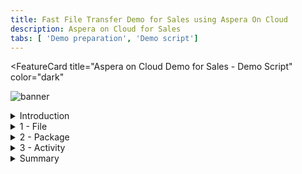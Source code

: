 ```yaml
---
title: Fast File Transfer Demo for Sales using Aspera On Cloud
description: Aspera on Cloud for Sales
tabs: [ 'Demo preparation', 'Demo script']
---
```


<FeatureCard
  title="Aspera on Cloud Demo for Sales - Demo Script"
  color="dark"
  >

![banner](./images/Hero-Image2.jpg)

</FeatureCard>

<span id="place1"></span>

<details>
<summary>Introduction</summary>
<br/>
Today, businesses across industries are facing greater challenges moving large files and massive sets of data quickly and reliably between global sites and teams. Failing to meet these challenges can limit an organization’s ability to meet critical business imperatives that yield increased revenues, reduced costs, improved customer service, and new or improved business models.
<br/><br/>
With Aspera FASP technology, users can deliver live video and growing files as well as exchange files and data sets of any size—from many gigabytes to multiple terabytes and larger—quickly and reliably around the world. In addition, the protocol integrates the latest security technologies, practices and auditing technologies to keep your data safe.
<br/><br/>
This demo shows a typical file transfer scenario between different users in a company. Here you will see how to transfer, distribute and sync huge files and data sets, globally at maximum speed. You will learn how to accelerate collaboration with teams around the world on big data and large files. At the same time, you will see how to automate, monitor and control data transfers and workflows. 
<br/><br/>
Let’s get started!

<br/><br/>

(Demo intro slides <a href=" " target="_blank" rel="noreferrer">here</a>)

<br/>


</details>

<details>
<summary>1 - File</summary>

<br/>

| **1.1** | **Accessing the Environment** |
| :--- | :--- |
| **Narration** | In this demo we are using Aspera on Cloud. Aspera on Cloud is IBM's on-demand SaaS offering for global content transfer and exchange. The service enables organizations to move large files and data sets – securely and reliably – across on-premises and multi-cloud environments at unrivaled speed. Let's see Aspera on Cloud in action. Let me log in here. |
| **Action** &nbsp; 1.1.1 | Open your Aspera on Cloud Demo organization URL. If you don't know your URL, open the <a href="https://ibmaspera.com/help/find-organizations" target="_blank">Welcome to IBM Aspera on Cloud page</a> and click on your organization on **Recently viewed organizations** (if you are not able to see your organization here, find your organization using your email address). <br/><br/> ![](images/access-env-1.png) |
| **Action** &nbsp; 1.1.2 | Click **Log in with IBMid**. (If necessary enter your IBMid and password)  <br/<br/> ![](images/access-env-2.png)|

<br/>

| **1.2** | **Welcome page** |
| :--- | :--- |
| **Narration** | Here we have our Aspera on Cloud organization. Using Aspera on Cloud, organizations can store and readily access files and folders in multiple cloud-based and on-premises storage systems. Sharing among users is as easy as browsing or dragging-and-dropping – regardless of where the files are located – freeing collaboration from traditional boundaries among colleagues in both local and remote locations. <br/<br/> When we login the first time, we see the list of applications we have access to. Aspera on Cloud include multiples applications: Files to manage and share files and folders; Packages to send and download files; Activity to track usage and user activities; Automation to create automated tasks to simplify workflows and Admin to manage user and configure server settings. Users will only see and access applications that they have permission to use.  <br/<br/> In this page, we can define a default app to open by default when we access or Aspera on Cloud organization. Let's start using Files. |
| **Action** &nbsp; 1.2.1 | Describe and show all apps (don't click). <br/><br/> ![](images/welcome-1.png) |
| **Action** &nbsp; 1.2.2 | Show how to make an app default (don't click). <br/><br/> ![](images/welcome-2.png) |
| **Action** &nbsp; 1.2.3 | Open **Files**. <br/><br/> ![](images/welcome-3.png) |

<br/>

| **1.3** | **Create Folder** |
| :--- | :--- |
| **Narration** | Here we are in Marketing workspace. But what is a workspace? The workspace is a collection of Aspera on Cloud users working together—on a project perhaps, or in a department or division. Users in a given workspace can freely collaborate with other members of the same workspace.<br/><br/>The workspace name displays in the upper left corner, immediately below the app name (in this case: Files).  You may be a member of more than one workspace. You may have different permissions and access in one workspace than you do in another.<br/><br/> As a workspace member in the Files app, you have access to a collection of folders shared with you by your administrator and by other members of your workspace. When others share a folder, they may share it with you only, or they may share it with multiple people. Your collection of folders may be very different than the collection of another user in the same workspace, though you may share some of the same folders.<br/><br/> Right now, we don't have any folder in our Workspace. Let's create the first one. |
| **Action** &nbsp; 1.3.1 | Describe and show the Marketing Workspace (don't click). <br/><br/>  ![](images/folder-1.png) |
| **Action** &nbsp; 1.3.2 | Click **New** (A), then click **Create folder** (B). <br/><br/>  ![](images/folder-2.png) |
| **Action** &nbsp; 1.3.3 | Enter **Campaigns** as your folder name (A) and click **Create** (B). <br/><br/>  ![](images/folder-3.png) |
<br/>

| **1.4** | **Upload File** |
| :--- | :--- |
| **Narration** | Files app members with proper permission can upload files and folders from any accessible source to the app. Once the file or folder is uploaded, that user can share it with others. Until the file or folder is shared, it is visible and accessible only to the user who uploaded it. As part of Marketing team, we need to share a 200MB campaign media file with other members. Let's see how easy and fast to do it using Aspera. |
| **Action** &nbsp; 1.4.1 | Open **Campaigns** folder. <br/><br/>  ![](images/uploadfile-1.png) |
| **Action** &nbsp; 1.4.2 | Click **New** (A) and click **Upload file** (B). <br/><br/>  ![](images/uploadfile-2.png) |
| **Action** &nbsp; 1.4.3 | If Aspera Connect request permission to access your computer, click **Yes**. <br/><br/>  ![](images/uploadfile-3.png) |
| **Action** &nbsp; 1.4.4 | Feel free to select a file based in your network bandwith. If you have a good network, select a large file, for example 200 MB. <br/><br/>  ![](images/uploadfile-4.png) |
<br/>

| **1.5** | **File Transfer** |
| :--- | :--- |
| **Narration** | Aspera on Cloud uses IBM Aspera's FASP protocol, which overcomes the limitations of other file-transfer technologies. By moving large data sets at maximum speed, reliably and securely – regardless of network conditions, physical distance between sites, and file size, type, or number – Aspera technology enables a new world of collaboration, sharing, and content delivery. Let's check here, how fast is to transfer this large file. |
| **Action** &nbsp; 1.5.1 | Click on **Transfer Activity** button. <br/><br/>  ![](images/transfer-1.png) |
| **Action** &nbsp; 1.5.2 | Show the **Transfer Activity details**. <br/><br/>  ![](images/transfer-2.png) |
| **Action** &nbsp; 1.5.3 | Close the **Transfer Activity dialog**. <br/><br/>  ![](images/transfer-3.png) |
<br/>

| **1.6** | **Share with collaborators** |
| :--- | :--- |
| **Narration** | From Files app we can easily Download, Move, Copy, Favorite, Send in package and for some files we are able to Preview it (for example PDFs, videos and images).  Now, let's see how to share a folder. Let's go back to our All Files view.<br/><br/> Sharing folders using the Aspera on Cloud Files app is like collaborating using a shared file repository. Each user has access to certain folders in the repo, with specific permissions to each folder. Files app users can share their folders with others, assigning content permissions to each recipient. Keep in mind that if you upload to your Files app, no one sees your folder until you share it with them. Let's do it with our folder, by clicking on context menu and select Share.<br/><br/> In share dialog we can share with a member, we just need to enter a member IBMid, or with all workspace member, by just typing the Workspace name. After that, we just need to define the Permissions. 
Behind the scene, the user will receive an email about the Share event. Great, our folder is accessible for all members of the Workspace. Later, in this demo, we will see how to add users in your workspace. |
| **Action** &nbsp; 1.6.1 | Select the **200 MB file checkbox** (A). Show the actions available (B). Click **Cancel** (C).  <br/><br/>  ![](images/sharefolder-1.png) |
| **Action** &nbsp; 1.6.2 | On breadcrumbs, click on **All files** link. <br/><br/>  ![](images/sharefolder-2.png) |
| **Action** &nbsp; 1.6.3 | Click on **Menu** (A) and click **Share** (B). <br/><br/>  ![](images/sharefolder-3.png) |
| **Action** &nbsp; 1.6.4 | In the *Add collaborators* field, enter **Marketing Workspace** (A), show the different type of *Permissions* but keep **Edit** (B), then click **Add** (C). <br/><br/>  ![](images/sharefolder-4.png) |
<br/>

**[Go to top](#place1)**

</details>

<details>

<summary>2 - Package</summary>

<br/>

| **2.1** | **Sending Files** |
| :--- | :--- |
| **Narration** | So far we explored the basic functions about File app, now let's explore the Package app! In the Packages app, a package is a collection of digital assets (files, folders, video, images, etc.) that you gather to send to one or more individuals or user groups, or to an Aspera on Cloud shared inbox. <br/><br/> Sending files and folders using the Aspera on Cloud Packages app is very much like sending an email with attachments. Senders use a simple form to address recipients and attach content. Recipients receive a copy of the content and can download it to use however they want.<br/><br/> Here, you can select files from your local machine or select a file from the Files app. And you can easily add a password protection layer. |
| **Action** &nbsp; 2.1.1 |  Click on **App switcher** button (A) and select **Packages** (B). <br/><br/> ![](images/sendfile-1.png)  |
| **Action** &nbsp; 2.1.2 |  Click **Send files** button. <br/><br/> ![](images/sendfile-2.png)  |
| **Action** &nbsp; 2.1.3 |  Enter an **external user email** in *To* field (A), enter a Title (e.g.: **Summer Campaign**) (B), click **Add files** (C) and select **Files** (D).  <br/><br/> ![](images/sendfile-3.png)  |
| **Action** &nbsp; 2.1.4 |  Go ahead and select a file from your local machine. <br/><br/> ![](images/sendfile-4.png)  |
| **Action** &nbsp; 2.1.5 |  Now click **Add Files** (A) again and now select **Upload from Files** (B). <br/><br/> ![](images/sendfile-5.png)  |
| **Action** &nbsp; 2.1.6 |  Open the **Campaigns** folder (A), select the campaign **file** (B) and click **Add** (C). <br/><br/> ![](images/sendfile-6.png)  |
| **Action** &nbsp; 2.1.7 |  Now click **Send**.  <br/><br/> ![](images/sendfile-7.png)  |
| **Action** &nbsp; 2.1.8 |  Open the **Transfer activity dialog**  (A) to show the **files transfer** (B). <br/><br/> ![](images/sendfile-8.png)  |
<br/>

| **2.2** | **Downloading a Package** |
| :--- | :--- |
| **Narration**  | Now, let's check how the external user receive the package. Now, we are an external user (for example: a designer from a external Marketing agency). The designer received an email notifying about the new package.  <br/><br/> Great! Without any previous registration, the user is able to download one or more file. Here any password was requested, because we didn't configure it before. It is optional. It is easy, isn't?  |
| **Action** &nbsp; 2.2.1 | Open external user email. Open the Aspera on Cloud email. Click on **Open IBM Aspera on Cloud**. <br/><br/> ![](images/downloadpkg-1.png)  |
| **Action** &nbsp; 2.2.2 | You are welcome to download one or more files and show how fast is the download using Aspera on Cloud. <br/><br/> ![](images/downloadpkg-2.png)  |
<br/>

| **2.3** | **Creating a Submission Link** |
| :--- | :--- |
| **Narration**  | When you need to ask another person to send you files and folders, you can send a submission link. A submission link is a feature of the Packages app. Let's see how to manage submission links.<br/><br/>When you send a submission link, Aspera on Cloud sends an email notification to your recipients. The notification includes the submission link, which allows them to send you a digital package using Aspera's high-speed transfer technology, whether or not they have an Aspera account.  |
| **Action** &nbsp; 2.3.1 | If necessary, close the *Transfer activity dialog*. <br/><br/> ![](images/mng-sub-link-1.png)  |
| **Action** &nbsp; 2.3.2 | Click **Manage submission links**. <br/><br/> ![](images/mng-sub-link-2.png)  |
| **Action** &nbsp; 2.3.3 | On the Manage links page, click **New link**. <br/><br/> ![](images/mng-sub-link-3.png)  |
| **Action** &nbsp; 2.3.4 | Click **Send** button. <br/><br/> ![](images/mng-sub-link-4.png)  |
| **Action** &nbsp; 2.3.5 | On the *Send link* field, enter the **external user email** (A). On the *Message* field, type any message (B). Then click **Send** (C). <br/><br/> ![](images/mng-sub-link-5.png)  |
<br/>

| **2.4** | **Sending Files with a Submission Link** |
| :--- | :--- |
| **Narration**  | Now, let's play the role of the External Marketing Designer. When a recipient clicks the submission link in the email notification, Aspera presents a sending portal that allows the user to collect the files and folders you asked for and send them to you in a digital package. The recipient of your invitation can send any number of packages until the link expires or until you revoke the link.  |
| **Action** &nbsp; 2.4.1 | Log in back to the external user email. And check the new email from Aspera On Cloud. Click on **Open IBM Aspera on Cloud** button. <br/><br/> ![](images/mng-sub-link-6.png)  |
| **Action** &nbsp; 2.4.2 | In the *Send files* form, enter the **Designer's name** (A), enter the **external user email** (B), enter a title: **Campaign Logos** (C), include one or more files (D). Click **Send** (E). <br/><br/> ![](images/mng-sub-link-7.png) <br/><br/> ![](images/mng-sub-link-8.png) |
<br/>

| **2.5** | **Receiving Files with a Submission Link** |
| :--- | :--- |
| **Narration**  | Back as Marketing employee, the file you request appears in My inbox.  |
| **Action** &nbsp; 2.5.1 | Back to Marketing employee's browser, click on **My inbox**.<br/><br/> ![](images/mng-sub-link-9.png)  |
| **Action** &nbsp; 2.5.2 | Open the new package (A). And show the files in this package (B).<br/><br/> ![](images/mng-sub-link-10.png)  |
| **Action** &nbsp; 2.5.3 | When ready, **close** the package dialog.<br/><br/> ![](images/mng-sub-link-11.png)  |
<br/>

| **2.6** | **Creating a Shared Inbox** |
| :--- | :--- |
| **Narration**  | Now, let's check the Shared Inbox concept. A shared inbox is an optional workspace feature similar to a drop box: you can send content directly and simultaneously to all members of the shared inbox without having to address it to particular users or user groups. Let's create one shared inbox! <br/><br/>Initially we just need to enter basic information, for example, a name. Now, we can define more details for this shared inbox. For example, add members, manage links, define settings and email notifications. <br/><br/>As workspace manager, you can configure metadata fields. When present, these fields allow senders to apply metadata tags to packages they send to a shared inbox; these tags provide information about package contents without requiring the recipient to open the package, and allow shared inbox members to search and sort packages easily. If any metadata data fields are required, you cannot send the package without addressing the required field. <br/><br/>Let's add two metadata field in our A/B Testing inbox. First a Date-time field to inform the Test Date, and second a Dropdown menu to select the Test Campaign. |
| **Action** &nbsp; 2.6.1 | Click on **Manage shared inboxes**. <br/><br/> ![](images/shared-inbox-1.png)  |
| **Action** &nbsp; 2.6.2 | Click **Create new**. <br/><br/> ![](images/shared-inbox-2.png) |
| **Action** &nbsp; 2.6.3 | Enter a *Name* for your shared inbox (e.g.: **A/B Testing**) (A) and click **Save** (B).<br/><br/> ![](images/shared-inbox-3.png) |
| **Action** &nbsp; 2.6.4 | Show the **Members** tab.<br/><br/> ![](images/shared-inbox-4.png) |
| **Action** &nbsp; 2.6.5 | Show the **Manage links** tab.<br/><br/> ![](images/shared-inbox-5.png) |
| **Action** &nbsp; 2.6.6 | Show the **Settings** tab.<br/><br/> ![](images/shared-inbox-6.png) |
| **Action** &nbsp; 2.6.7 | Open **Metadata** tab (A) and click **Add field** (B).<br/><br/> ![](images/shared-inbox-7.png) |
| **Action** &nbsp; 2.6.8 | Define the metadata as **Date-time** Type (A), **Test Date** as *Label* (B), and *Required* as **On** (C). Click **Save** (D).<br/><br/> ![](images/shared-inbox-8.png) |
| **Action** &nbsp; 2.6.9 | Click **Add field** button again.<br/><br/> ![](images/shared-inbox-9.png) |
| **Action** &nbsp; 2.6.10 | Now, define the metadata as **Dropdown menu** *Type* (A), enter **Campaign** as *Label* (B), click *four* times on **Add Option** button (C) to add the options: **Spring, Summer, Fall and Winter** (D). Click **Save** (E).<br/><br/> ![](images/shared-inbox-10.png) |
| **Action** &nbsp; 2.6.11 | Click **Save**. <br/><br/> ![](images/shared-inbox-11.png) |
<br/>

| **2.7** | **Submitting a Package to a Shared Inbox** |
| :--- | :--- |
| **Narration**  | Now, let's test it! We just need to send files to our A/B Testing shared inbox. Enter the basic package information, and enter the specific package metadatas for our A/B Testing shared inbox. <br/><br/>Now all members of our Shared inbox will receive a notification about the new package. We can check it by accessing our A/B Testing. And from here we can explore each package with all assets and metadata.   |
| **Action** &nbsp; 2.7.1 | Click **Send files**.<br/><br/> ![](images/shared-inbox-12.png)  |
| **Action** &nbsp; 2.7.2 | Click on To field and select **Shared Inbox: A/B Testing** (A), enter **B2B Site A/B Testing** as *Title* (B), click **Add files** (C), include some files from your machine (D) and click **Next** (E). <br/><br/> ![](images/shared-inbox-13.png)  |
| **Action** &nbsp; 2.7.3 | Enter a *Test Date* (A) and select **Summer** as *Campaign* (B). Click **Send** (C).<br/><br/> ![](images/shared-inbox-14.png)  |
| **Action** &nbsp; 2.7.4 | Open the **A/B Testing** inbox. <br/><br/> ![](images/shared-inbox-15.png)  |
| **Action** &nbsp; 2.7.5 | Click to open the **B2B Site A/B Testing** package (A). On the **Assets** tab (B), you can show the file shared with all inbox members (C).<br/><br/> ![](images/shared-inbox-16.png)  |
| **Action** &nbsp; 2.7.6 | Open the **Metadata** tab (A), to show the package metadata (B). <br/><br/> ![](images/shared-inbox-17.png)  |
| **Action** &nbsp; 2.7.7 | **Close** the Package dialog.<br/><br/> ![](images/shared-inbox-18.png)  |
<br/>

**[Go to top](#place1)**

</details>

<details>

<summary>3 - Activity</summary>

<br/>

| **3.1** | **Transfer Activity** |
| :--- | :--- |
| **Narration** | Now, let's explore the monitoring cababilities of Aspera on Cloud. The Activity app shows app events and the performance, history, and usage for file transfers. Activity's responsive engine streams log data to the web application, generating interactive visualizations of real-time and historical data.<br/><br/>Let's explore the first capability: Transfer activity. Here you can view historic and live transfer activity based on filters. <br/><br/>This page displays real-time and historical transfer data for your organization. It includes context for a given transfer, such as the time of the transfer and whether it completed or failed. You can also review performance data for the resources (workspaces, nodes, and users) associated with your workspace. This can help you identify issues in the system; for example, an inactive server may need to be evaluated for connectivity issues.<br/><br/>And we can easily export the data for a CSV files and use in any other Data Visualization tool. |
| **Action** &nbsp; 3.1.1 | Open the **App switcher** menu (A) and select **Activity** (B). <br/><br/> ![](images/transfer-activity-1.png)  |
| **Action** &nbsp; 3.1.2 | On the **Transfer activity** page (A), change the filter to show more data (B). Show the information on top of the page (C). <br/><br/> ![](images/transfer-activity-2.png) |
| **Action** &nbsp; 3.1.3 | Scroll down the page, and show the information on bottom of the page. <br/><br/> ![](images/transfer-activity-3.png) |
| **Action** &nbsp; 3.1.4 | Click **Export**. <br/><br/> ![](images/transfer-activity-4.png) |
| **Action** &nbsp; 3.1.5 | Keep the default name (A) and click **Export** (B). You are welcome to show the downloaded CSV file. <br/><br/> ![](images/transfer-activity-5.png) |
<br/>

| **3.2** | **Volume Usage** |
| :--- | :--- |
| **Narration** | Now, let's explore the second capability of the Activity app: Volume Usage. <br/><br/>Use the Volume usage page to monitor transfer volume for your entire organization or filtered by each component of the transfer system: entitlements, nodes, access keys, workspaces, and users. You can zoom in to data based on configurable time spans.<br/><br/>The graph displays aggregate volume data for the selected time period. The graph is interactive. You can hover over any bar on the graph to see upload and download values for that point in time. |
| **Action** &nbsp; 3.2.1 | Click on **Volume usage**. <br/><br/> ![](images/volume-usage-1.png)  |
| **Action** &nbsp; 3.2.2 | Hover over any bar on the graph to see upload and download values for that point in time. <br/><br/> ![](images/volume-usage-2.png)  |
<br/>

| **3.3** | **Review the flow** |
| :--- | :--- |
| **Narration** | Here we have our demo flow. In the designer flow editor, we can edit and change our flow. We are a car repair company that wants to create an API that will enable customers to send us photos of their cars, along with descriptions of what needs to be done with them. With this information we will create a case in Salesforce. Let’s explore our flow in detail. |
| **Action** &nbsp; 3.3.1 | Close the **Request** box by clicking the **X**. <br/><br/> <img src="https://raw.githubusercontent.com/ibm-garage-tsa/platinum-demos/master/src/pages/300-integration-api-enabled-application-integration/images/300-api-demo-3-3-1.png" width="800" /> <br/> |
| **Action** &nbsp; 3.3.2 | Explain the flow and scroll through all of the connectors in the flow. Open the **Request** again by clicking the first step of the flow. <br/><br/> <img src="https://raw.githubusercontent.com/ibm-garage-tsa/platinum-demos/master/src/pages/300-integration-api-enabled-application-integration/images/300-api-demo-3-3-2.png" width="800" />  |

<br/>

| **3.4** | **Review request** |
| :--- | :--- |
| **Narration** | Our flow starts by receiving the customer’s car repair request with photo via an API. Designer automatically creates an API “request” and “response” for your API flow. &nbsp; &nbsp; &nbsp; &nbsp; &nbsp; &nbsp; &nbsp; &nbsp; &nbsp; &nbsp; &nbsp; &nbsp; &nbsp; &nbsp; &nbsp; &nbsp; &nbsp; &nbsp; &nbsp; &nbsp; &nbsp; &nbsp; &nbsp; &nbsp; &nbsp; &nbsp; &nbsp; &nbsp; &nbsp; &nbsp; &nbsp; &nbsp; &nbsp; &nbsp; &nbsp; &nbsp; &nbsp; &nbsp;  |
| **Action** &nbsp; 3.4.1 | Show the **Request** box (1). Click to open the **If** step (2). <br/><br/> <img src="https://raw.githubusercontent.com/ibm-garage-tsa/platinum-demos/master/src/pages/300-integration-api-enabled-application-integration/images/300-api-demo-3-4-1.png" width="800" />  |

<br/>

| **3.5** | **Validate the photo** |
| :--- | :--- |
| **Narration** | Next, we validate the photo. Here, we have a simple IF statement that checks if the PhotoOfCar is empty. If it is not empty, we move forward to retrieve contacts by connecting to Salesforce. &nbsp; &nbsp; &nbsp; &nbsp; &nbsp; &nbsp; &nbsp; &nbsp; &nbsp; &nbsp; &nbsp; &nbsp; &nbsp;  |
| **Action** &nbsp; 3.5.1 | Explore the **If** step (1). Click the **Salesforce - Retrieve contacts** connector (2). &nbsp; &nbsp; &nbsp; &nbsp; &nbsp; &nbsp; &nbsp; &nbsp; &nbsp; &nbsp; &nbsp; &nbsp; &nbsp; &nbsp; &nbsp; &nbsp; &nbsp; &nbsp; &nbsp; &nbsp; &nbsp; &nbsp; &nbsp; &nbsp; <br/><br/> <img src="https://raw.githubusercontent.com/ibm-garage-tsa/platinum-demos/master/src/pages/300-integration-api-enabled-application-integration/images/300-api-demo-3-5-1.png" width="800" /> |

<br/>

| **3.6** | **Retrieve contacts** |
| :--- | :--- |
| **Narration** | Now, we use a connector to create a case in Salesforce with the data from the API. This case is where we store the details and progress of our repair. We are using a hard-coded contact name: ‘Andy Young.' He’s the contact for the insurance company. Salesforce Developer Accounts have a pre-populated set of data that you can use to test. ‘Andy Young’ is one of those pre-populated contacts. Let’s test our connection with Salesforce. Let me change the contact to ‘Andrew Young‘ and test the connection.<br/><br/> The test shows that we don’t have an ‘Andrew Young.‘ Let’s change it back to ‘Andy Young‘ and test again. We now receive a successful response. This proves that our connection is working. Let’s check the details. Here we can see the output returned from Salesforce, including the Contact ID. |
| **Action** &nbsp; 3.6.1 | Show the **Salesforce - Retrieve contacts** box. <br/><br/> <img src="https://raw.githubusercontent.com/ibm-garage-tsa/platinum-demos/master/src/pages/300-integration-api-enabled-application-integration/images/300-api-demo-3-6-1.png" width="800" />  |
| **Action** &nbsp; 3.6.2 | Change the **Full Name** to **Andrew Young** (1). Click the highlighted icon to **Test** the connection (2). <br/><br/> <img src="https://raw.githubusercontent.com/ibm-garage-tsa/platinum-demos/master/src/pages/300-integration-api-enabled-application-integration/images/300-api-demo-3-6-2.png" width="800" />  |
| **Action** &nbsp; 3.6.3 | On the **Try this action** dialog, check **Do not show this dialog box again** (1) and click **Continue** (2). <br/><br/> <img src="https://raw.githubusercontent.com/ibm-garage-tsa/platinum-demos/master/src/pages/300-integration-api-enabled-application-integration/images/300-api-demo-3-6-3.png" width="800" />  |
| **Action** &nbsp; 3.6.4 | Change the **Full Name** back to **Andy Young** (1). Click the highlighted icon to **Test** again (2). Click the **View details** link (3). <br/><br/> <img src="https://raw.githubusercontent.com/ibm-garage-tsa/platinum-demos/master/src/pages/300-integration-api-enabled-application-integration/images/300-api-demo-3-6-4.png" width="800" />  |
| **Action** &nbsp; 3.6.5 | On the **Output** tab, open the **Contact1** object. <br/><br/> <img src="https://raw.githubusercontent.com/ibm-garage-tsa/platinum-demos/master/src/pages/300-integration-api-enabled-application-integration/images/300-api-demo-3-6-5.png" width="800" />  |
| **Action** &nbsp; 3.6.6 | Close all of the dialog tabs. Click the **Salesforce – Create case** connector. <br/><br/> <img src="https://raw.githubusercontent.com/ibm-garage-tsa/platinum-demos/master/src/pages/300-integration-api-enabled-application-integration/images/300-api-demo-3-6-6.png" width="800" />  |

<br/>

| **3.7** | **Create a case** |
| :--- | :--- |
| **Narration** | Now that we have the ID that we need, let’s create our Salesforce case. Note that we just re-use the same Salesforce connector but with a different operation and data. Here we can see that our contact ID comes from the previous ‘retrieve contact’ Salesforce Call. The name and email address come from the API request. The connector knows that fields like ‘Case Type’ have a limited number of values in Salesforce – so it automatically converts them into pull-down lists of values you can choose. |
| **Action** &nbsp; 3.7.1 | Explore the **Salesforce – Create case** box (1). Open the **Salesforce - Create attachment** connector (2). <br/><br/> <img src="https://raw.githubusercontent.com/ibm-garage-tsa/platinum-demos/master/src/pages/300-integration-api-enabled-application-integration/images/300-api-demo-3-7-1.png" width="800" />  |

<br/>

| **3.8** | **Create an attachment** |
| :--- | :--- |
| **Narration** | To add a photograph, we need to create a Salesforce attachment. That will be easy, since we just use the connector again. Note that we use the case ID that is a returned value from the ‘Create Case’ connector call, which is kept in the flow automatically. We send the PhotoOfCar as a base64 string and we tell Salesforce that the content type is image/jpeg. |
| **Action** &nbsp; 3.8.1 | Explore the **Salesforce – Create attachment** box (1). Open the **Create case comment** connector (2). <br/><br/> <img src="https://raw.githubusercontent.com/ibm-garage-tsa/platinum-demos/master/src/pages/300-integration-api-enabled-application-integration/images/300-api-demo-3-8-1.png" width="800" /> |

<br/>

| **3.9** | **Create a case comment** |
| :--- | :--- |
| **Narration** | Now we’ll add a comment to the case with the Salesforce connector stating this case was opened by IBM Cloud Pak for Integration. &nbsp; &nbsp; &nbsp; &nbsp; &nbsp; &nbsp; &nbsp; &nbsp; &nbsp; &nbsp; &nbsp; &nbsp; &nbsp; &nbsp; &nbsp; &nbsp; &nbsp; &nbsp; &nbsp; &nbsp; &nbsp; &nbsp; &nbsp; &nbsp; &nbsp; &nbsp; &nbsp; &nbsp; &nbsp; &nbsp; &nbsp; &nbsp; &nbsp; &nbsp; &nbsp; &nbsp; &nbsp; &nbsp; &nbsp; &nbsp; &nbsp; &nbsp; &nbsp; &nbsp; &nbsp; &nbsp; &nbsp; &nbsp; &nbsp; &nbsp; |
| **Action** &nbsp; 3.9.1 | Explore the **Salesforce – Create case comment** box (1). Open the **Response** connector (2). &nbsp; &nbsp; &nbsp; &nbsp; &nbsp; &nbsp; &nbsp; &nbsp; &nbsp; &nbsp; &nbsp; &nbsp; &nbsp; &nbsp; &nbsp; &nbsp; &nbsp; &nbsp; &nbsp; &nbsp; &nbsp; &nbsp; &nbsp; &nbsp; &nbsp; &nbsp; &nbsp; &nbsp; &nbsp; &nbsp; &nbsp; &nbsp; &nbsp; &nbsp; &nbsp; &nbsp; &nbsp; &nbsp; &nbsp; &nbsp; &nbsp; &nbsp; &nbsp; &nbsp; &nbsp; &nbsp; &nbsp; &nbsp; &nbsp; &nbsp; &nbsp; &nbsp; &nbsp; &nbsp; &nbsp; &nbsp; &nbsp; &nbsp; &nbsp; &nbsp; &nbsp; &nbsp; &nbsp; &nbsp; &nbsp; &nbsp; &nbsp; &nbsp; &nbsp; &nbsp; &nbsp; &nbsp; &nbsp; &nbsp; &nbsp; &nbsp; &nbsp; &nbsp; &nbsp; &nbsp; &nbsp; &nbsp; &nbsp; &nbsp; &nbsp; &nbsp; &nbsp; &nbsp; &nbsp; &nbsp; &nbsp; &nbsp; &nbsp; &nbsp; &nbsp; &nbsp; &nbsp; &nbsp; &nbsp;   <br/><br/><img src="https://raw.githubusercontent.com/ibm-garage-tsa/platinum-demos/master/src/pages/300-integration-api-enabled-application-integration/images/300-api-demo-3-10-1.png" width="800" /> |

<br/>

| **3.10** | **Respond to the customer** |
| :--- | :--- |
| **Narration** | Here we have the response that we submit to the customer after the API call. This response includes their Salesforce case reference for future enquiries, an estimate of how long it will take to repair, and also how much it will cost. Now that we've built the flow, let’s start it! &nbsp; &nbsp; &nbsp; &nbsp; &nbsp; &nbsp; &nbsp; &nbsp; &nbsp; &nbsp; &nbsp; &nbsp; &nbsp; &nbsp; &nbsp; &nbsp; &nbsp; &nbsp; &nbsp; &nbsp; &nbsp; &nbsp; &nbsp; &nbsp; &nbsp; &nbsp; &nbsp; &nbsp; &nbsp; &nbsp; &nbsp; &nbsp; &nbsp; &nbsp; &nbsp; &nbsp; &nbsp; &nbsp; &nbsp; &nbsp; &nbsp; &nbsp;  |
| **Action** &nbsp; 3.10.1 | Explore the **Response** box (1). Click **Done** (2). <br/><br/> <img src="https://raw.githubusercontent.com/ibm-garage-tsa/platinum-demos/master/src/pages/300-integration-api-enabled-application-integration/images/300-api-demo-3-11-1.png" width="800" />  |

<br/>

**[Go to top](#place1)**

</details>


<details>
<summary>Summary</summary>

<br/>
Let’s summarize what we’ve done today.

<br/><br/>

In the demo we: accessed the Cloud Pak for Integration environment and explored the capabilities; imported and reviewed the automated customer interactions integration flow; tested the flow; deployed the flow into the Cloud Pak runtime environment; managed access to the flow as an API and set up the security and rate limits; and demonstrated how a developer can use the API Portal to perform self-service consumption of the API.<br/><br/>From a business perspective we used APIs and application integrations to automate a series of steps to: obtain and validate input information from a customer with a concern, open a case in Salesforce, attach the incoming information to the case, and respond to the customer with the case number and expected date for resolution.

<br/>

The customer needing assistance obtains rapid response to their interaction and the confidence that your business is handling their request.

<br/>

Thank you for attending today’s presentation.

<br/>

**[Go to top](#place1)**

</details>
